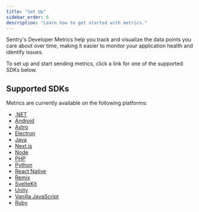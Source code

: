 ```yaml
---
title: "Set Up"
sidebar_order: 6
description: "Learn how to get started with metrics."
---
```


<Include name="feature-stage-beta-metrics.mdx" />

Sentry's Developer Metrics help you track and visualize the data points you care about over time, making it easier to monitor your application health and identify issues.

To set up and start sending metrics, click a link for one of the supported SDKs below.

## Supported SDKs

Metrics are currently available on the following platforms:

- [.NET](/platforms/dotnet/metrics/)
- [Android](/platforms/android/metrics/)
- [Astro](/platforms/javascript/guides/astro/metrics/)
- [Electron](/platforms/javascript/guides/electron/metrics/)
- [Java](/platforms/java/metrics/)
- [Next.js](/platforms/javascript/guides/nextjs/metrics/)
- [Node](/platforms/node/metrics/)
- [PHP](/platforms/php/metrics/)
- [Python](/platforms/python/metrics/)
- [React Native](/platforms/react-native/metrics/)
- [Remix](/platforms/javascript/guides/remix/metrics/)
- [SvelteKit](/platforms/javascript/guides/sveltekit/metrics/)
- [Unity](/platforms/unity/metrics/)
- [Vanilla JavaScript](/platforms/javascript/metrics/)
- [Ruby](/platforms/ruby/metrics/)
